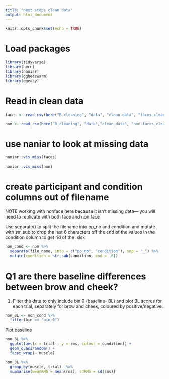 ```yaml
---
title: "next steps clean data"
output: html_document
---
```


```r
knitr::opts_chunk$set(echo = TRUE)
```

# Load packages
```r
library(tidyverse)
library(here)
library(naniar)
library(ggbeeswarm)
library(ggeasy)

```

# Read in clean data

```r

faces <- read_csv(here("R_cleaning", "data", "clean_data", "faces_clean.csv"))

non <- read_csv(here("R_cleaning", "data","clean_data", "non-faces_clean.csv"))

```

# use naniar to look at missing data


```r
naniar::vis_miss(faces)

naniar::vis_miss(non)

```

# create participant and condition columns out of filename

NOTE working with nonface here because it isn't missing data--- you will need to replicate with both face and non face

Use separate() to split the filename into pp_no and condition and mutate with str_sub to drop the last 6 characters off the end of the values in the condition column to get rid of the .xlsx

```r

non_cond <- non %>%
  separate(file_name, into = c("pp_no", "condition"), sep = "_") %>% 
  mutate(condition = str_sub(condition, end = -6)) 
```


# Q1 are there baseline differences between brow and cheek?

1. Filter the data to only include bin 0 (baseline- BL) and plot BL scores for each trial, separately for brow and cheek, coloured by positive/negative. 

```r
non_BL <- non_cond %>%
  filter(bin == "bin_0")
```

Plot baseline 

```r
non_BL %>%
  ggplot(aes(x = trial , y = rms, colour = condition)) +
  geom_quasirandom() + 
  facet_wrap(~ muscle)
```

```r
non_BL %>%
  group_by(muscle, trial)  %>%
  summarise(meanRMS = mean(rms), sdRMS = sd(rms))
```
